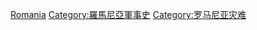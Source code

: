{{Catnav|頁面分類|各種主題的頁面分類|各種主題的歷史|軍事史|羅馬尼亞軍事歷史}}
{{Catnav|頁面分類|各種主題的頁面分類|按國家分類|各國軍事|各国战争}}
{{Catnav|頁面分類|各種主題的頁面分類|按國家分類|各國歷史|羅馬尼亞歷史}}
{{Catnav|頁面分類|历史|各種主題的歷史|軍事史|羅馬尼亞軍事歷史}}

[[Category:欧洲各国战争|Romania]]
[[Category:羅馬尼亞軍事史|Category:羅馬尼亞軍事史]]
[[Category:罗马尼亚灾难|Category:罗马尼亚灾难]]